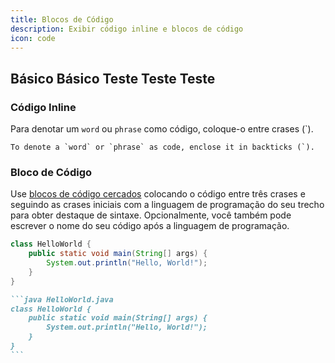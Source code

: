 ```yaml
---
title: Blocos de Código
description: Exibir código inline e blocos de código
icon: code
---
```


## Básico Básico Teste Teste Teste

### Código Inline

Para denotar um `word` ou `phrase` como código, coloque-o entre crases (\`).

```
To denote a `word` or `phrase` as code, enclose it in backticks (`).
```

### Bloco de Código

Use [blocos de código cercados](https://www.markdownguide.org/extended-syntax/#fenced-code-blocks) colocando o código entre três crases e seguindo as crases iniciais com a linguagem de programação do seu trecho para obter destaque de sintaxe. Opcionalmente, você também pode escrever o nome do seu código após a linguagem de programação.

```java HelloWorld.java
class HelloWorld {
    public static void main(String[] args) {
        System.out.println("Hello, World!");
    }
}
```

````md
```java HelloWorld.java
class HelloWorld {
    public static void main(String[] args) {
        System.out.println("Hello, World!");
    }
}
```
````
